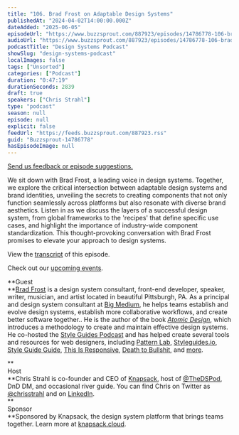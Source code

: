 ```yaml
---
title: "106. Brad Frost on Adaptable Design Systems"
publishedAt: "2024-04-02T14:00:00.000Z"
dateAdded: "2025-06-05"
episodeUrl: "https://www.buzzsprout.com/887923/episodes/14786778-106-brad-frost-on-adaptable-design-systems.mp3"
audioUrl: "https://www.buzzsprout.com/887923/episodes/14786778-106-brad-frost-on-adaptable-design-systems.mp3"
podcastTitle: "Design Systems Podcast"
showSlug: "design-systems-podcast"
localImages: false
tags: ["Unsorted"]
categories: ["Podcast"]
duration: "0:47:19"
durationSeconds: 2839
draft: true
speakers: ["Chris Strahl"]
type: "podcast"
season: null
episode: null
explicit: false
feedUrl: "https://feeds.buzzsprout.com/887923.rss"
guid: "Buzzsprout-14786778"
hasEpisodeImage: null
---
```

[Send us feedback or episode suggestions.](https://www.buzzsprout.com/twilio/text_messages/887923/open_sms)

We sit down with Brad Frost, a leading voice in design systems. Together, we explore the critical intersection between adaptable design systems and brand identities, unveiling the secrets to creating components that not only function seamlessly across platforms but also resonate with diverse brand aesthetics. Listen in as we discuss the layers of a successful design system, from global frameworks to the 'recipes' that define specific use cases, and highlight the importance of industry-wide component standardization. This thought-provoking conversation with Brad Frost promises to elevate your approach to design systems.

View the [transcript](https://docs.google.com/document/d/1RNY7H8Wfj71cjnp4cQxDey6aCzLBHS_OMXU8dYRLRss/edit?usp=sharing) of this episode.

Check out our [upcoming events](https://www.knapsack.cloud/events).

**Guest  
**[Brad Frost](https://bradfrost.com/) is a design system consultant, front-end developer, speaker, writer, musician, and artist located in beautiful Pittsburgh, PA. As a principal and design system consultant at [Big Medium](https://bigmedium.com/), he helps teams establish and evolve design systems, establish more collaborative workflows, and create better software together.. He is the author of the book [_Atomic Design_](http://atomicdesign.bradfrost.com/), which introduces a methodology to create and maintain effective design systems. He co-hosted the [Style Guides Podcast](http://styleguides.io/podcast/) and has helped create several tools and resources for web designers, including [Pattern Lab](http://patternlab.io/), [Styleguides.io](http://styleguides.io/), [Style Guide Guide](http://bradfrost.github.io/style-guide-guide/), [This Is Responsive](http://bradfrost.github.io/this-is-responsive), [Death to Bullshit](http://deathtobullshit.com/), and [more](https://bradfrost.com/projects/).

**  
Host  
**Chris Strahl is co-founder and CEO of [Knapsack](https://www.knapsack.cloud/), host of [@TheDSPod](https://twitter.com/thedspod), DnD DM, and occasional river guide. You can find Chris on Twitter as [@chrisstrahl](https://twitter.com/chrisstrahl) and on [LinkedIn](https://www.linkedin.com/in/chrisstrahl/).  
**  
Sponsor  
**Sponsored by Knapsack, the design system platform that brings teams together. Learn more at [knapsack.cloud](https://www.knapsack.cloud/?utm_source=podcast).
